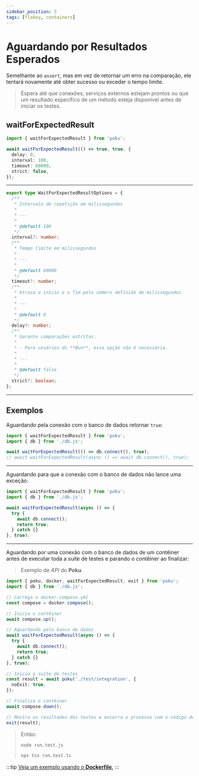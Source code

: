 ```yaml
---
sidebar_position: 3
tags: [flakey, containers]
---
```



# Aguardando por Resultados Esperados

Semelhante ao `assert`, mas em vez de retornar um erro na comparação, ele tentará novamente até obter sucesso ou exceder o tempo limite.

> Espera até que conexões, serviços externos estejam prontos ou que um resultado específico de um método esteja disponível antes de iniciar os testes.

## waitForExpectedResult

```ts
import { waitForExpectedResult } from 'poku';

await waitForExpectedResult(() => true, true, {
  delay: 0,
  interval: 100,
  timeout: 60000,
  strict: false,
});
```

<hr />

<FAQ title='Options' >

```ts
export type WaitForExpectedResultOptions = {
  /**
   * Intervalo de repetição em milissegundos
   *
   * ---
   *
   * @default 100
   */
  interval?: number;
  /**
   * Tempo limite em milissegundos
   *
   * ---
   *
   * @default 60000
   */
  timeout?: number;
  /**
   * Atrasa o início e o fim pelo número definido de milissegundos.
   *
   * ---
   *
   * @default 0
   */
  delay?: number;
  /**
   * Garante comparações estritas.
   *
   * - Para usuários do **Bun**, essa opção não é necessária.
   *
   * ---
   *
   * @default false
   */
  strict?: boolean;
};
```

</FAQ>

<hr />

## Exemplos

Aguardando pela conexão com o banco de dados retornar `true`:

```ts
import { waitForExpectedResult } from 'poku';
import { db } from './db.js';

await waitForExpectedResult(() => db.connect(), true);
// await waitForExpectedResult(async () => await db.connect(), true);
```

<hr />

Aguardando para que a conexão com o banco de dados não lance uma exceção:

```ts
import { waitForExpectedResult } from 'poku';
import { db } from './db.js';

await waitForExpectedResult(async () => {
  try {
    await db.connect();
    return true;
  } catch {}
}, true);
```

<hr />

Aguardando por uma conexão com o banco de dados de um contêiner antes de executar toda a suíte de testes e parando o contêiner ao finalizar:

> Exemplo de _API_ do **Poku**.

```ts
import { poku, docker, waitForExpectedResult, exit } from 'poku';
import { db } from './db.js';

// Carrega o docker-compose.yml
const compose = docker.compose();

// Inicia o contêiner
await compose.up();

// Aguardando pelo banco de dados
await waitForExpectedResult(async () => {
  try {
    await db.connect();
    return true;
  } catch {}
}, true);

// Inicia a suíte de testes
const result = await poku('./test/integration', {
  noExit: true,
});

// Finaliza o contêiner
await compose.down();

// Mostra os resultados dos testes e encerra o processo com o código de saída dos testes.
exit(result);
```

<blockquote>

Então:

```sh
node run.test.js
```

```sh
npx tsx run.test.ts
```

</blockquote>

:::tip
[Veja um exemplo usando o **Dockerfile**.](/docs/documentation/helpers/containers#dockerfile)
:::
